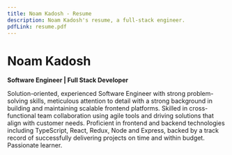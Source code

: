 ```yaml
---
title: Noam Kadosh - Resume
description: Noam Kadosh's resume, a full-stack engineer.
pdfLink: resume.pdf
---
```



# Noam Kadosh

**Software Engineer | Full Stack Developer**

<Links />

Solution-oriented, experienced Software Engineer with strong problem-solving skills, meticulous attention to detail with a strong background in building and maintaining scalable frontend platforms. Skilled in cross-functional team collaboration using agile tools and driving solutions that align with customer needs. Proficient in frontend and backend technologies including TypeScript, React, Redux, Node and Express, backed by a track record of successfully delivering projects on time and within budget. Passionate learner.
